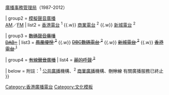 {{Navbox
| name  = 香港廣播電台
| title = {{flagicon|HKG}} [[香港電台廣播|香港廣播電台]]
| state = autocollapse
| group1 = 監管機構
| list1 = [[通訊事務管理局]]（2012年起） {{.w}} [[廣播事務管理局]]（1987-2012）

| group2 = [[香港電台廣播|模擬聲音廣播]]<br/>[[調幅廣播|AM]]／[[調頻廣播|FM]]
| list2  = [[香港電台]] <sup>1</sup> {{.w}} [[香港商業電台|商業電台]] <sup>2</sup> {{.w}} [[新城電台]] <sup>2</sup>

| group3 = <s>[[香港數碼聲音廣播|數碼聲音廣播]]<br/>[[數碼聲音廣播#DAB+|DAB+]]</s>
| list3 =  <s>[[鳳凰優悅]] <sup>2</sup></s > {{.w}} <s>[[DBC數碼電台]] <sup>2</sup></s> {{.w}} <s>[[新城電台]] <sup>2</sup></s> {{.w}} <s>[[香港電台]] <sup>1</sup></s>

| group4 = <s>[[有線聲音廣播]]</s>
| list4  = <s>[[麗的呼聲 (香港)|麗的呼聲]] <sup>2</sup></s>

| below = 附註：<sup>1</sup> [[公共廣播]]機構、<sup>2</sup> [[商業廣播]]機構、<s>刪除線</s> 有關廣播服務已終止
}}
[[Category:香港廣播電台]]<noinclude>
[[Category:文化模板]]
</noinclude>